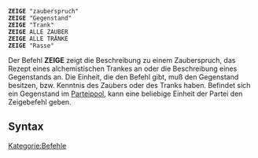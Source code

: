 <tt>'''ZEIGE''' "zauberspruch"<br/>
'''ZEIGE''' "Gegenstand"<br/>
'''ZEIGE''' "Trank"<br/>
'''ZEIGE''' ALLE ZAUBER<br/>
'''ZEIGE''' ALLE TRÄNKE<br/>
'''ZEIGE''' "Rasse"</tt>

Der Befehl '''ZEIGE''' zeigt die Beschreibung zu einem Zauberspruch, das Rezept eines alchemistischen Trankes an oder die Beschreibung eines Gegenstands an. Die Einheit, die den Befehl gibt, muß den Gegenstand besitzen, bzw. Kenntnis des Zaubers oder des Tranks haben.
Befindet sich ein Gegenstand im [[Parteipool]], kann eine beliebige Einheit der Partei den Zeigebefehl geben.


== Syntax ==

[[Kategorie:Befehle]]